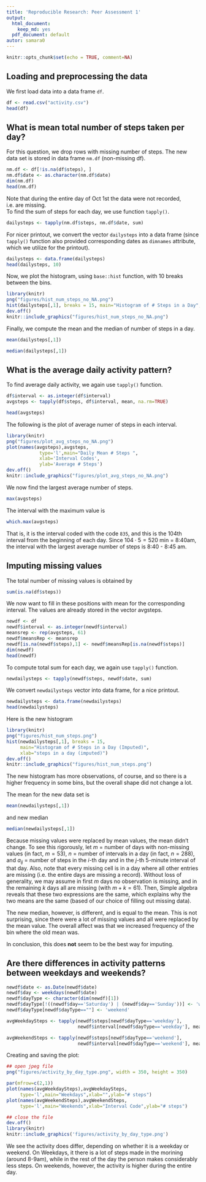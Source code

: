 ```yaml
---
title: 'Reproducible Research: Peer Assessment 1'
output:
  html_document:
    keep_md: yes
  pdf_document: default
autor: samara0
---
```


```r
knitr::opts_chunk$set(echo = TRUE, comment=NA)
```

## Loading and preprocessing the data
We first load data into a data frame `df`.
```r
df <- read.csv("activity.csv")
head(df)
```



## What is mean total number of steps taken per day?
For this question, we drop rows with missing number of steps. The new data set is stored in data frame `nm.df` (non-missing df).
```r
nm.df <- df[!is.na(df$steps), ]
nm.df$date <- as.character(nm.df$date)
dim(nm.df)
head(nm.df)
```
Note that during the entire day of Oct 1st the data were not recorded, i.e. are missing. <br>
To find the sum of steps for each day, we use function `tapply()`. 
```r


dailysteps <- tapply(nm.df$steps, nm.df$date, sum)
```
For nicer printout, we convert the vector `dailysteps` into a data frame (since `tapply()` function also provided corresponding dates as `dimnames` attribute, which we utilize for the printout).
```r
dailysteps <- data.frame(dailysteps)
head(dailysteps, 10)

```

Now, we plot the histogram, using `base::hist` function, with 10 breaks between the bins.

```r
library(knitr)
png("figures/hist_num_steps_no_NA.png")
hist(dailysteps[,1], breaks = 15, main="Histogram of # Steps in a Day", xlab="steps in a day")
dev.off()
knitr::include_graphics("figures/hist_num_steps_no_NA.png")
```
Finally, we compute the mean and the median of number of steps in a day.
```r
mean(dailysteps[,1])

median(dailysteps[,1])
```

## What is the average daily activity pattern?

To find average daily activity, we again use `tapply()` function.
```r
df$interval <- as.integer(df$interval)
avgsteps <- tapply(df$steps, df$interval, mean, na.rm=TRUE)

head(avgsteps)
```
The following is the plot of average numer of steps in each interval.
```r
library(knitr)
png("figures/plot_avg_steps_no_NA.png")
plot(names(avgsteps),avgsteps,
            type='l',main="Daily Mean # Steps ",
            xlab='Interval Codes',
            ylab='Average # Steps')
dev.off()
knitr::include_graphics("figures/plot_avg_steps_no_NA.png")
```

We now find the largest average number of steps.
```r
max(avgsteps)
```
The interval with the maximum value is 
```r
which.max(avgsteps)
```
That is, it is the interval coded with the code `835`, and this is the 104th interval from the beginning of each day. Since $104\cdot 5 = 520$ min =  8:40am, the interval with the largest average number of steps is 8:40 - 8:45 am.

## Imputing missing values
The total number of missing values is obtained by
```r
sum(is.na(df$steps))
```

We now want to fill in these positions with mean for the corresponding interval. The values are already stored in the vector avgsteps. 
```r
newdf <- df
newdf$interval <- as.integer(newdf$interval)
meansrep <- rep(avgsteps, 61)
newdf$meansRep <- meansrep
newdf[is.na(newdf$steps),1] <- newdf$meansRep[is.na(newdf$steps)]
dim(newdf)
head(newdf)
```
To compute total sum for each day, we again use `tapply()` function.
```r
newdailysteps <- tapply(newdf$steps, newdf$date, sum)
```
We convert `newdailysteps` vector into data frame, for a nice printout.
```r
newdailysteps <- data.frame(newdailysteps)
head(newdailysteps)
```
Here is the new histogram
```r
library(knitr)
png("figures/hist_num_steps.png")
hist(newdailysteps[,1], breaks = 15, 
     main="Histogram of # Steps in a Day (Imputed)",
     xlab="steps in a day (imputed)")
dev.off()
knitr::include_graphics("figures/hist_num_steps.png")
```
The new histogram has more observations, of course, and so there is a higher frequency in some bins, but the overall shape did not change a lot. <br>

The mean for the new data set is
```r
mean(newdailysteps[,1])
```
and new median
```r
median(newdailysteps[,1])

```

Because missing values were replaced by mean values, the mean didn't change. To see this rigorously, let $m$ = number of days with non-missing values (in fact, $m=53$), $n$ = number of intervals in a day (in fact, $n=288$), and $a_{ij}$ = number of steps in the $i$-th day and in the $j$-th 5-minute interval of that day. Also, note that every missing cell is in a day where all other entries are missing (i.e. the entire days are missing a record). Without loss of generality, we may assume in first $m$ days no observation is missing, and in the remaining $k$ days all are missing (with $m+k=61$). Then, 
\begin{align}
\text{old mean} &= {1\over m} \sum_{i=1}^m \sum_{j=1}^k a_{ij} \\
\text{and} \\
\text{new mean} &= {1\over m+k} \left(\sum_{i=1}^m \sum_{j=1}^n a_{ij} + k \sum_{j=1}^m \left({1\over m} \sum_{i=1}^n a_{ij} \right)\right)
\end{align}
Simple algebra reveals that these two expressions are the same, which explains why the two means are the same (based of our choice of filling out missing data).

The new median, however, is different, and is equal to the mean. This is not surprising, since there were a lot of missing values and all were replaced by the mean value. The overall affect was that we increased frequency of the bin where the old mean was. 

In conclusion, this does **not** seem to be the best way for imputing.


## Are there differences in activity patterns between weekdays and weekends?
```r
newdf$date <- as.Date(newdf$date)
newdf$day <- weekdays(newdf$date)
newdf$dayType <- character(dim(newdf)[1])
newdf$dayType[!((newdf$day=='Saturday') | (newdf$day=='Sunday'))] <- 'weekday'
newdf$dayType[newdf$dayType==""] <- 'weekend'
```
```r
avgWeekdaySteps <- tapply(newdf$steps[newdf$dayType=='weekday'], 
                          newdf$interval[newdf$dayType=='weekday'], mean)

avgWeekendSteps <- tapply(newdf$steps[newdf$dayType=='weekend'], 
                          newdf$interval[newdf$dayType=='weekend'], mean)

```
Creating and saving the plot:

```r
## open jpeg file
png("figures/activity_by_day_type.png", width = 350, height = 350)

par(mfrow=c(2,1))
plot(names(avgWeekdaySteps),avgWeekdaySteps, 
     type='l',main="Weekdays",xlab="",ylab="# steps")
plot(names(avgWeekendSteps),avgWeekendSteps, 
     type='l',main="Weekends",xlab="Interval Code",ylab="# steps")

## close the file
dev.off()
library(knitr)
knitr::include_graphics('figures/activity_by_day_type.png')
``` 

We see the activity does differ, depending on whether it is a weekday or weekend. On Weekdays, it there is a lot of steps made in the morining (around 8-9am), while in the rest of the day the person makes considerably less steps. On weekends, however, the activity is higher during the entire day. 





